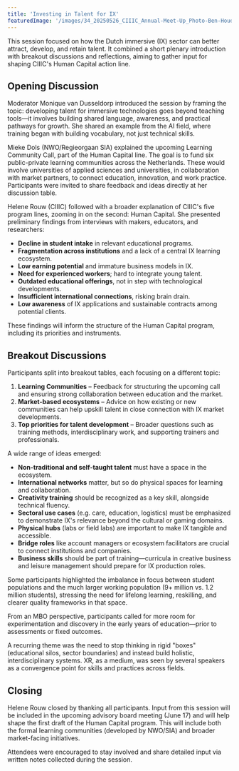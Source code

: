 ```yaml
---
title: 'Investing in Talent for IX'
featuredImage: '/images/34_20250526_CIIIC_Annual-Meet-Up_Photo-Ben-Houdijk_lr_1393.jpeg'
---
```


<SpeakerContainer>
  <Speaker
    name="Monique van Dusseldorp"
    title="Moderator"
    image="/images/speakers/Monique-Dusseldorp.jpeg"
  />
  <Speaker
    name="Mieke Dols"
    title="NWO/Regieorgaan SIA"
    image="/images/speakers/mieke-dols.jpeg"
  />
  <Speaker
    name="Helene Rouw"
    title="CIIIC"
    image="/images/speakers/Heleen-Rouw.jpeg"
  />
</SpeakerContainer>

This session focused on how the Dutch immersive (IX) sector can better attract, develop, and retain talent. It combined a short plenary introduction with breakout discussions and reflections, aiming to gather input for shaping CIIIC's Human Capital action line.

## Opening Discussion

Moderator Monique van Dusseldorp introduced the session by framing the topic: developing talent for immersive technologies goes beyond teaching tools—it involves building shared language, awareness, and practical pathways for growth. She shared an example from the AI field, where training began with building vocabulary, not just technical skills.

Mieke Dols (NWO/Regieorgaan SIA) explained the upcoming Learning Community Call, part of the Human Capital line. The goal is to fund six public-private learning communities across the Netherlands. These would involve universities of applied sciences and universities, in collaboration with market partners, to connect education, innovation, and work practice. Participants were invited to share feedback and ideas directly at her discussion table.

Helene Rouw (CIIIC) followed with a broader explanation of CIIIC's five program lines, zooming in on the second: Human Capital. She presented preliminary findings from interviews with makers, educators, and researchers:

- **Decline in student intake** in relevant educational programs.
- **Fragmentation across institutions** and a lack of a central IX learning ecosystem.
- **Low earning potential** and immature business models in IX.
- **Need for experienced workers**; hard to integrate young talent.
- **Outdated educational offerings**, not in step with technological developments.
- **Insufficient international connections**, risking brain drain.
- **Low awareness** of IX applications and sustainable contracts among potential clients.

These findings will inform the structure of the Human Capital program, including its priorities and instruments.

## Breakout Discussions

Participants split into breakout tables, each focusing on a different topic:

1. **Learning Communities** – Feedback for structuring the upcoming call and ensuring strong collaboration between education and the market.
2. **Market-based ecosystems** – Advice on how existing or new communities can help upskill talent in close connection with IX market developments.
3. **Top priorities for talent development** – Broader questions such as training methods, interdisciplinary work, and supporting trainers and professionals.

A wide range of ideas emerged:

- **Non-traditional and self-taught talent** must have a space in the ecosystem.
- **International networks** matter, but so do physical spaces for learning and collaboration.
- **Creativity training** should be recognized as a key skill, alongside technical fluency.
- **Sectoral use cases** (e.g. care, education, logistics) must be emphasized to demonstrate IX's relevance beyond the cultural or gaming domains.
- **Physical hubs** (labs or field labs) are important to make IX tangible and accessible.
- **Bridge roles** like account managers or ecosystem facilitators are crucial to connect institutions and companies.
- **Business skills** should be part of training—curricula in creative business and leisure management should prepare for IX production roles.

Some participants highlighted the imbalance in focus between student populations and the much larger working population (9+ million vs. 1.2 million students), stressing the need for lifelong learning, reskilling, and clearer quality frameworks in that space.

From an MBO perspective, participants called for more room for experimentation and discovery in the early years of education—prior to assessments or fixed outcomes.

A recurring theme was the need to stop thinking in rigid "boxes" (educational silos, sector boundaries) and instead build holistic, interdisciplinary systems. XR, as a medium, was seen by several speakers as a convergence point for skills and practices across fields.

## Closing

Helene Rouw closed by thanking all participants. Input from this session will be included in the upcoming advisory board meeting (June 17) and will help shape the first draft of the Human Capital program. This will include both the formal learning communities (developed by NWO/SIA) and broader market-facing initiatives.

Attendees were encouraged to stay involved and share detailed input via written notes collected during the session.
